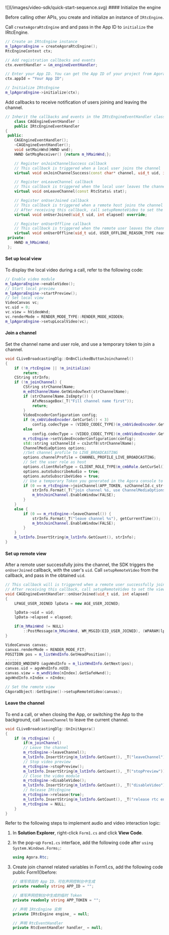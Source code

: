 
<PlatformWrapper platform="windows">
![](/images/video-sdk/quick-start-sequence.svg)

<Tabs groupId="language">
<TabItem value="cpp" label="C++" default>
#### Initialize the engine

Before calling other APIs, you create and initialize an instance of `IRtcEngine`.

Call `createAgoraRtcEngine` and and pass in the App ID to `initialize` the IRtcEngine.

```cpp
// Create an IRtcEngine instance
m_lpAgoraEngine = createAgoraRtcEngine();
RtcEngineContext ctx;

// Add registration callbacks and events
ctx.eventHandler = &m_engineEventHandler;

// Enter your App ID. You can get the App ID of your project from Agora console
ctx.appId = "Your App ID";

// Initialize IRtcEngine
m_lpAgoraEngine->initialize(ctx);
```

Add callbacks to receive notification of users joining and leaving the channel.

```cpp
// Inherit the callbacks and events in the IRtcEngineEventHandler class
    class CAGEngineEventHandler :
    public IRtcEngineEventHandler
{
 public:
    CAGEngineEventHandler();
    ~CAGEngineEventHandler();
    void setMainWnd(HWND wnd);
    HWND GetMsgReceiver() {return m_hMainWnd;};

    // Register onJoinChannelSuccess callback
    // This callback is triggered when a local user joins the channel
    virtual void onJoinChannelSuccess(const char* channel, uid_t uid, int elapsed);

    // Register onLeaveChannel callback
    // This callback is triggered when the local user leaves the channel
    virtual void onLeaveChannel(const RtcStats& stat);

    // Register onUserJoined callback
    // This callback is triggered when a remote host joins the channel
    // After receiving this callback, call setupRemoteVideo to set the view of the remote user.
    virtual void onUserJoined(uid_t uid, int elapsed) override;

    // Register onUserOffline callback
    // This callback is triggered when the remote user leaves the channel or goes offline
    virtual void onUserOffline(uid_t uid, USER_OFFLINE_REASON_TYPE reason);
 private:
    HWND m_hMainWnd;
 };
```

#### Set up local view

To display the local video during a call, refer to the following code:

```cpp
// Enable video module
m_lpAgoraEngine->enableVideo();
// Start local preview
m_lpAgoraEngine->startPreview();
// Set local view
VideoCanvas vc;
vc.uid = 0;
vc.view = hVideoWnd;
vc.renderMode = RENDER_MODE_TYPE::RENDER_MODE_HIDDEN;
m_lpAgoraEngine->setupLocalVideo(vc);
```

#### Join a channel

Set the channel name and user role, and use a temporary token to join a channel.

```cpp
void CLiveBroadcastingDlg::OnBnClickedButtonJoinchannel()
{
    if (!m_rtcEngine || !m_initialize)
        return;
    CString strInfo;
    if (!m_joinChannel) {
        CString strChannelName;
        m_edtChannelName.GetWindowText(strChannelName);
        if (strChannelName.IsEmpty()) {
            AfxMessageBox(_T("Fill channel name first"));
            return;
        }
		VideoEncoderConfiguration config;
		if (m_cmbVideoEncoder.GetCurSel() < 3)
			config.codecType = (VIDEO_CODEC_TYPE)(m_cmbVideoEncoder.GetCurSel() + 1);
		else
			config.codecType = (VIDEO_CODEC_TYPE)(m_cmbVideoEncoder.GetCurSel() + 2);
		m_rtcEngine->setVideoEncoderConfiguration(config);
        std::string szChannelId = cs2utf8(strChannelName);
		ChannelMediaOptions options;
		//Set channel profile to LIVE_BROADCASTING
		options.channelProfile = CHANNEL_PROFILE_LIVE_BROADCASTING;
		// Set the user role as host
		options.clientRoleType = CLIENT_ROLE_TYPE(m_cmbRole.GetCurSel() + 1);
		options.autoSubscribeAudio = true;
		options.autoSubscribeVideo = true;
        // Use a temporary Token you generated in the Agora console to join the channel
        if (0 == m_rtcEngine->joinChannel(APP_TOKEN, szChannelId.c_str(), 0, options)) {
            strInfo.Format(_T("join channel %s, use ChannelMediaOptions"), getCurrentTime());
            m_btnJoinChannel.EnableWindow(FALSE);
        }
    }
    else {
        if (0 == m_rtcEngine->leaveChannel()) {
            strInfo.Format(_T("leave channel %s"), getCurrentTime());
            m_btnJoinChannel.EnableWindow(FALSE);
        }
    }
    m_lstInfo.InsertString(m_lstInfo.GetCount(), strInfo);
}
```

#### Set up remote view

After a remote user successfully joins the channel, the SDK triggers the `onUserJoined` callback, with the user's `uid`. Call `setupRemoteVideo` from the callback, and pass in the obtained `uid`.

```cpp
// This callback will is triggered when a remote user successfully joins the channel.
// After receiving this callback, call setupRemoteVideo to set the view of the remote user.
void CAGEngineEventHandler::onUserJoined(uid_t uid, int elapsed)
{
	LPAGE_USER_JOINED lpData = new AGE_USER_JOINED;

	lpData->uid = uid;
	lpData->elapsed = elapsed;

	if(m_hMainWnd != NULL)
		::PostMessage(m_hMainWnd, WM_MSGID(EID_USER_JOINED), (WPARAM)lpData, 0);
}
```

```cpp
VideoCanvas canvas;
canvas.renderMode = RENDER_MODE_FIT;
POSITION pos = m_listWndInfo.GetHeadPosition();
......
AGVIDEO_WNDINFO &agvWndInfo = m_listWndInfo.GetNext(pos);
canvas.uid = agvWndInfo.nUID;
canvas.view = m_wndVideo[nIndex].GetSafeHwnd();
agvWndInfo.nIndex = nIndex;

// Set the remote view
CAgoraObject::GetEngine()->setupRemoteVideo(canvas);
```

#### Leave the channel

To end a call, or when closing the App, or switching the App to the background, call `leaveChannel` to leave the current channel.

```cpp
void CLiveBroadcastingDlg::UnInitAgora()
{
    if (m_rtcEngine) {
		if(m_joinChannel)
		// Leave the channel
		m_rtcEngine->leaveChannel();
		m_lstInfo.InsertString(m_lstInfo.GetCount(), _T("leaveChannel"));
        // Stop video preview
        m_rtcEngine->stopPreview();
        m_lstInfo.InsertString(m_lstInfo.GetCount(), _T("stopPreview"));
        // Close the video module
        m_rtcEngine->disableVideo();
        m_lstInfo.InsertString(m_lstInfo.GetCount(), _T("disableVideo"));
        // Release IRtcEngine
        m_rtcEngine->release(true);
        m_lstInfo.InsertString(m_lstInfo.GetCount(), _T("release rtc engine"));
        m_rtcEngine = NULL;
    }
}
```

</TabItem>
<TabItem value="cs" label="C#" default>

Refer to the following steps to implement audio and video interaction logic:

1. In **Solution Explorer**, right-click `Form1.cs` and click **View Code**.

1. In the pop-up `Form1.cs` interface, add the following code after `using System.Windows.Forms;`:

    ```cs
    using Agora.Rtc;
    ```

1. Create join channel related variables in Form1.cs, add the following code public Form1()before:

    ```cs
    // 填写项目的 App ID，可在声网控制台中生成
    private readonly string APP_ID = "";

    // 填写声网控制台中生成的临时 Token
    private readonly string APP_TOKEN = "";

    // 声明 IRtcEngine 实例
    private IRtcEngine engine_ = null;

    // 声明 RtcEventHandler
    private RtcEventHandler handler_ = null;
    ```

</TabItem>
</Tabs>
</PlatformWrapper>